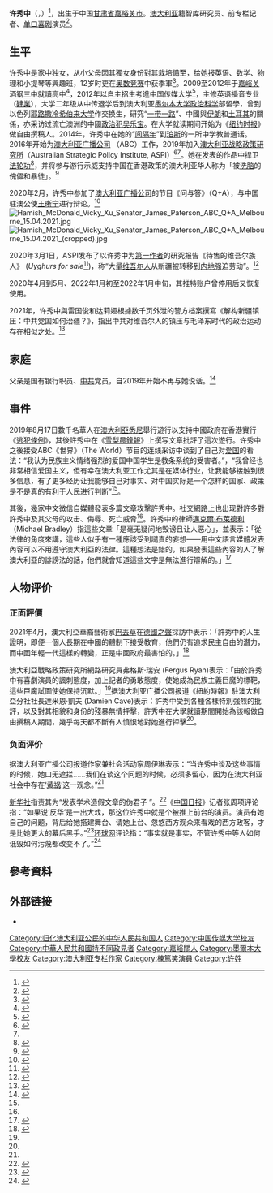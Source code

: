 {{Infobox person
|姓名=许秀中
|圖像=Vicky Xu Photograph March 2020 Canberra Studio ABC Radio head shot.jpg
|圖像大小=210px
|圖像替代=
|圖像說明= 摄于2020年3月，堪培拉
|英文名=Vicky Xiuzhong Xu
|性別=女
|出生地={{PRC}}[[甘肃省|甘肃省]][[嘉峪关市|嘉峪关市]]
|出生日期={{Birth year and age|1994}}
|国籍={{flag|Australia}}
|教育程度={{Unbulleted list|[[中国传媒大学|中国传媒大学]]（[[肄业|肄业]]）|[[墨尔本大学|墨尔本大学]]}}
|website={{Official URL}}
}}
'''许秀中'''（{{Lang-en|Vicky Xiuzhong Xu}}，{{Bd|1994年}}）<ref>{{cite web |title=Vicky Xiuzhong Xu |url=https://www.aspi.org.au/bio/vicky-xiuzhong-xu |website=[[澳大利亞戰略政策研究所|澳大利亞戰略政策研究所]] |access-date=2021-03-31 |archive-date=2021-05-08 |archive-url=https://web.archive.org/web/20210508214700/https://www.aspi.org.au/bio/vicky-xiuzhong-xu |dead-url=no }}</ref>，出生于中国[[甘肃省|甘肃省]][[嘉峪关市|嘉峪关市]]。[[澳大利亚|澳大利亚]]籍智库研究员、前专栏记者、[[单口喜剧|单口喜剧]]演员<ref name= 雪梨晨鋒報>{{cite web |author=Nick Bonyhady |title=Outspoken journalist in Australia and father in China harassed online |url=https://www.smh.com.au/politics/federal/outspoken-journalist-in-australia-and-father-in-china-harassed-online-20190905-p52oau.html |website=[[雪梨晨鋒報|雪梨晨鋒報]] |access-date=2021-04-01 |archive-date=2021-05-02 |archive-url=https://web.archive.org/web/20210502164322/https://www.smh.com.au/politics/federal/outspoken-journalist-in-australia-and-father-in-china-harassed-online-20190905-p52oau.html |dead-url=no }}</ref>。

==生平==
许秀中是家中独女，从小父母因其獨女身份對其栽培備至，给她报英语、数学、物理和小提琴等興趣班，12岁时更在[[国际数学奥林匹克|奥数竞赛]]中获季軍<ref name=ABC>{{cite news|author1=Jennifer Feller|author2=Susan Chenery|title=从乖乖女到批评人士：许秀中的人生蜕变|url=https://www.abc.net.au/chinese/2020-03-09/vicky-xu-exposing-chinas-human-rights-abuses/12039754|work=[[澳廣|澳廣]]中文網|date=2020-03-09|accessdate=2020-03-09|archive-date=2021-05-04|archive-url=https://web.archive.org/web/20210504082806/https://www.abc.net.au/chinese/2020-03-09/vicky-xu-exposing-chinas-human-rights-abuses/12039754|dead-url=no}}</ref>。2009至2012年于[[酒钢三中|嘉峪关酒钢三中]]就讀高中<ref>{{cite web |title=—致青春（嘉峪关市酒钢三中） |url=https://v.youku.com/v_show/id_XNDYyNTgzMjQw.html |website=优酷 |access-date=2021-04-30 |archive-date=2021-05-02 |archive-url=https://web.archive.org/web/20210502040240/https://v.youku.com/v_show/id_XNDYyNTgzMjQw.html |dead-url=no }}</ref>，2012年以[[自主招生|自主招生]]考進[[中国传媒大学|中国传媒大学]]<ref>{{Cite web|title=移居海外又反华的许秀中，不过是颗棋子而已|url=https://cn.chinadaily.com.cn/a/202104/03/WS6068042ea3101e7ce9747720.html|accessdate=2021-04-03|author=张周项|work=中国日报|archive-date=2021-04-12|archive-url=https://web.archive.org/web/20210412100617/https://cn.chinadaily.com.cn/a/202104/03/WS6068042ea3101e7ce9747720.html|dead-url=no}}</ref>，主修英语播音专业（[[肄業|肄業]]），大学二年级从中传退学后到澳大利亚[[墨尔本大学|墨尔本大学]][[政治科学|政治科学]]部留學，曾到以色列[[耶路撒冷希伯来大学|耶路撒冷希伯来大学]]作交换生，研究“[[一带一路|一带一路]]”、中國與[[中国-伊朗关系|伊朗]]和[[中国－土耳其关系|土耳其]]的關係，亦采访过流亡澳洲的中國[[政治犯|政治犯]][[吴乐宝|吴乐宝]]。在大学就读期间开始为《[[纽约时报|纽约时报]]》做自由撰稿人。2014年，许秀中在她的“[[间隔年|间隔年]]”到[[珀斯|珀斯]]的一所中学教普通话。2016年开始为[[澳大利亚广播公司|澳大利亚广播公司]] （ABC）工作，2019年加入[[澳大利亚战略政策研究所|澳大利亚战略政策研究所]]（Australian Strategic Policy Institute, ASPI）<ref>{{cite web |title=26岁华裔姑娘许秀中揭露“新疆棉” 被内地媒体攻击 |url=https://www.timednews.com/article/2021/03/30/3386.html |website=时刻新闻 |access-date=2021-03-31 |archive-date=2021-04-20 |archive-url=https://web.archive.org/web/20210420225658/https://www.timednews.com/article/2021/03/30/3386.html |dead-url=no }}</ref><ref name=ABC/>。她在发表的作品中捍卫[[法轮功|法轮功]]<ref>{{cite web |author1=Vicky Xu |author2=Bang Xiao |title=Falun Gong: Two decades after a deadly ban in China, adherents still face pressure in Australia |url=https://www.abc.net.au/news/2018-04-21/what-is-the-falun-gong-movement-and-does-china-harvest-organs/9679690 |website=[[澳廣|澳廣]] |access-date=2021-04-15 |archive-date=2021-05-08 |archive-url=https://web.archive.org/web/20210508122152/https://www.abc.net.au/news/2018-04-21/what-is-the-falun-gong-movement-and-does-china-harvest-organs/9679690 |dead-url=no }}</ref>，并将参与游行示威支持中国在香港政策的澳大利亚华人称为「被[[洗脑|洗脑]]的傀儡和暴徒」。<ref>{{cite web |author1=Ajit Singh |title=美国“灰色地带”网站：美国政府、北约、军火商为你提供针对中国的“强迫劳动”故事，是在推动冷战公关 |url=http://www.chinaxinjiang.cn/zhuanti/2020/5/08/202005/t20200515_585575.htm |website=中国新疆网 |publisher=Grayzone |access-date=2021-04-14 |archive-date=2020-11-07 |archive-url=https://web.archive.org/web/20201107123413/http://www.chinaxinjiang.cn/zhuanti/2020/5/08/202005/t20200515_585575.htm |dead-url=no }}</ref>

2020年2月，许秀中参加了[[澳大利亚广播公司|澳大利亚广播公司]]的节目《问与答》（Q+A），与中国驻澳公使[[王晰宁|王晰宁]]进行辩论。<ref>{{cite web |title=Chinese diplomat grilled over Uighurs and coronavirus response |url=https://www.theguardian.com/australia-news/2020/feb/25/qa-chinese-diplomat-grilled-over-uighurs-and-coronavirus-response |website=[[衛報|衛報]] |access-date=2021-04-03 |archive-date=2021-04-21 |archive-url=https://web.archive.org/web/20210421150237/https://www.theguardian.com/australia-news/2020/feb/25/qa-chinese-diplomat-grilled-over-uighurs-and-coronavirus-response |dead-url=no }}</ref>
[[File:Hamish_McDonald_Vicky_Xu_Senator_James_Paterson_ABC_Q+A_Melbourne_15.04.2021.jpg|thumb]]
[[File:Hamish_McDonald_Vicky_Xu_Senator_James_Paterson_ABC_Q+A_Melbourne_15.04.2021_(cropped).jpg|thumb]]

2020年3月1日，ASPI发布了以许秀中为[[第一作者|第一作者]]的研究报告《待售的维吾尔族人》  (''Uyghurs for sale''<ref>{{cite web |title=Uyghurs for sale |url=https://www.aspi.org.au/report/uyghurs-sale |website=[[澳大利亞戰略政策研究所|澳大利亞戰略政策研究所]] |access-date=2021-03-31 |archive-date=2020-08-24 |archive-url=https://web.archive.org/web/20200824215335/https://www.aspi.org.au/report/uyghurs-sale |dead-url=no }}</ref>)，称“大量[[维吾尔人|维吾尔人]]从新疆被转移到[[汉地|内地]]强迫劳动”。<ref>{{cite web |title=起底丨澳大利亚战略政策研究所：臭名昭著的“牵线木偶”！ |url=http://m.news.cctv.com/2020/08/28/ARTIlGHARYECE9nAgBoj9Dtc200828.shtml |website=央视网 |access-date=2021-03-31 |archive-date=2020-10-22 |archive-url=https://web.archive.org/web/20201022152941/http://m.news.cctv.com/2020/08/28/ARTIlGHARYECE9nAgBoj9Dtc200828.shtml |dead-url=no }}</ref>

2020年4月到5月、2022年1月初至2022年1月中旬，其推特账户曾停用后又恢复使用。

2021年，许秀中與雷国俊和达莉娅根據数千页外泄的警方档案撰寫《解构新疆镇压：中共党国如何治疆？》，指出中共对维吾尔人的镇压与毛泽东时代的政治运动存在相似之处。<ref>{{cite news |title=墙外文摘：美国应该帮助台湾“维持现状”？ |url=https://www.dw.com/zh/%E5%A2%99%E5%A4%96%E6%96%87%E6%91%98%E7%BE%8E%E5%9B%BD%E5%BA%94%E8%AF%A5%E5%B8%AE%E5%8A%A9%E5%8F%B0%E6%B9%BE%E7%BB%B4%E6%8C%81%E7%8E%B0%E7%8A%B6/a-59747750}}</ref>

==家庭==
父亲是国有银行职员、[[中国共产党|中共]]党员，自2019年开始不再与她说话。<ref>{{Cite web |title=揭新疆維族慘況遭抹黑「女漢奸」26歲前記者許秀中：我會寫到「教培中心」關門為止 |url=https://www.storm.mg/article/3581352 |access-date=2021-04-02 |author=王穎芝 |date=2021-04-02 |work=[[風傳媒|風傳媒]] |archive-url=https://web.archive.org/web/20210407152920/https://www.storm.mg/article/3581352 |archive-date=2021-04-07 |dead-url=no}}</ref>

==事件==


2019年8月17日數千名華人在[[澳大利亞|澳大利亞]][[悉尼|悉尼]]舉行遊行以支持中國政府在香港實行《[[2019年逃犯及刑事事宜相互法律协助法例（修订）条例草案|逃犯條例]]》，其後許秀中在《[[雪梨晨鋒報|雪梨晨鋒報]]》上撰写文章批評了這次遊行{{來源請求}}。许秀中之後接受ABC《世界》（The World）节目的连线采访中谈到了自己对[[爱国|爱国]]的看法：“我认为民族主义情绪强烈的爱国中国学生是教条系统的受害者。”，“我曾经也非常相信爱国主义，但有幸在澳大利亚工作尤其是在媒体行业，让我能够接触到很多信息，有了更多经历让我能够自己对事实、对中国实际是一个怎样的国家、政策是不是真的有利于人民进行判断”<ref name=":3"></ref>。

其後，幾家中文微信自媒體發表多篇文章攻擊許秀中。社交網路上也出现對許多對許秀中及其父母的攻击、侮辱、死亡威脅<ref name =":3"></ref>。許秀中的律師[[邁克爾·布萊德利|邁克爾·布萊德利]]（Michael Bradley）指這些文章「是毫无疑问地毁谤且让人恶心」，並表示：「從法律的角度來講，這些人似乎有一種應該受到譴責的妄想——用中文語言媒體发表內容可以不用遵守澳大利亞的法律。這種想法是錯的，如果發表這些內容的人了解澳大利亞的誹謗法的話，他們就會知道這些文字是無法進行辯解的。」<ref name=":3">{{cite news|author1=Iris Zhao|title=澳中文自媒體攻擊華人記者許秀中|url=https://www.abc.net.au/chinese/2019-09-12/local-chinese-online-media-attack-journalist-in-australia/11505170|work=[[澳廣|澳廣]]中文網|date=2019-09-12|accessdate=2021-04-12|archive-date=2021-04-07|archive-url=https://web.archive.org/web/20210407145234/https://www.abc.net.au/chinese/2019-09-12/local-chinese-online-media-attack-journalist-in-australia/11505170|dead-url=no}}</ref>

==人物评价==
===正面評價===
2021年4月，澳大利亞華裔藝術家[[巴丟草|巴丟草]]在[[德國之聲|德國之聲]]採訪中表示：「許秀中的人生證明，即便一個人長期在中國的體制下接受教育，他們仍有追求民主自由的潛力，而中國年輕一代這樣的轉變，正是中國政府最害怕的。」<ref>{{cite news|author=William Yang|title=关注新疆遭指“女汉奸” 许秀中称矢志不渝|url=https://p.dw.com/p/3rbu2|work=[[德國之聲|德國之聲]]|date=2021-04-06|accessdate=2021-05-17|archive-date=2021-04-11|archive-url=https://web.archive.org/web/20210411113717/https://p.dw.com/p/3rbu2|dead-url=no}}</ref>

澳大利亞戰略政策研究所網路研究員弗格斯·瑞安 (Fergus Ryan)表示：「由於許秀中有喜劇演員的諷刺態度，加上記者的勇敢態度，使她成為民族主義巨魔的標靶，這些巨魔試圖使她保持沉默。」<ref name=雪梨晨鋒報/>据澳大利亚广播公司报道《紐約時報》駐澳大利亞分社社長達米恩·凱夫 (Damien Cave)表示：許秀中受到各種各樣特別強烈的批評，以及對其相貌和身份的殘暴無情抨擊，許秀中在大學就讀期間開始為該報做自由撰稿人期間，幾乎每天都不斷有人憤恨地對她進行抨擊<ref name=ABC/>。

=== 负面评价 ===
据澳大利亚广播公司报道作家兼社会活动家周伊琳表示：“当许秀中谈及这些事情的时候，她口无遮拦……我们在谈这个问题的时候，必须多留心，因为在澳大利亚社会中存在‘[[黄祸|黄祸]]’这一观念。”<ref name=ABC/>

[[新华社|新华社]]指责其为“发表学术造假文章的伪君子 ”。<ref>{{Cite web|title=学术造假的伪君子|url=http://www.xinhuanet.com/world/2020-10/22/c_1210852889.htm|accessdate=2021-04-02|work=新华网|archive-date=2020-10-22|archive-url=https://web.archive.org/web/20201022063102/http://www.xinhuanet.com/world/2020-10/22/c_1210852889.htm|dead-url=no}}</ref>《[[中国日报|中国日报]]》记者张周项评论指：“如果说‘反华’是一出大戏，那这位许秀中就是个被推上前台的演员。演员有她自己的问题，背后给她搭建舞台、请她上台、忽悠西方观众来看戏的西方政客，才是比她更大的幕后黑手。”<ref>{{cite news |author1=张周项 |title=张周项：移居海外又反华的许秀中，不过是颗棋子而已 |url=https://column.chinadaily.com.cn/a/202104/05/WS606a629ca3101e7ce9747961.html |accessdate=2021-04-12 |agency=中国日报 |date=2021-04-05 |archive-date=2021-04-10 |archive-url=https://web.archive.org/web/20210410071854/https://column.chinadaily.com.cn/a/202104/05/WS606a629ca3101e7ce9747961.html |dead-url=no }}</ref>[[环球网|环球网]]评论指：“事实就是事实，不管许秀中等人如何诋毁如何污蔑都改变不了。”<ref>{{cite news |author=贾庄 |editor=鲍宇雁 |title=@许秀中 ：不孝不忠不义，你都占全了！ |url=https://opinion.huanqiu.com/article/42dYfZzzcBZ |accessdate=2021-04-11 |work=环球网 |date=2021-04-08 |archive-date=2021-04-11 |archive-url=https://web.archive.org/web/20210411151508/https://opinion.huanqiu.com/article/42dYfZzzcBZ |dead-url=no }}</ref>

==參考資料==
{{Reflist}}

==外部链接==
*{{Twitter|xu_xiuzhong}}

{{DEFAULTSORT:V}}
[[Category:归化澳大利亚公民的中华人民共和国人|Category:归化澳大利亚公民的中华人民共和国人]]
[[Category:中国传媒大学校友|Category:中国传媒大学校友]]
[[Category:中華人民共和國持不同政見者|Category:中華人民共和國持不同政見者]]
[[Category:嘉峪關人|Category:嘉峪關人]]
[[Category:墨爾本大學校友|Category:墨爾本大學校友]]
[[Category:澳大利亚专栏作家|Category:澳大利亚专栏作家]]
[[Category:棟篤笑演員|Category:棟篤笑演員]]
[[Category:许姓|Category:许姓]]